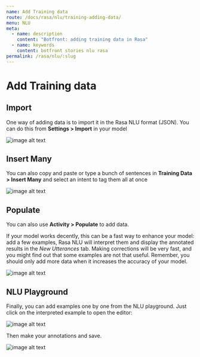 ```yaml
---
name: Add Training data
route: /docs/rasa/nlu/training-adding-data/
menu: NLU
meta:
  - name: description
    content: "Botfront: adding training data in Rasa"
  - name: keywords
    content: botfront stories nlu rasa
permalink: /rasa/nlu/:slug
---
```


# Add Training data

## Import

One way of adding data is to import it in the Rasa NLU format (JSON). You can do this from **Settings > Import** in your model

![image alt text](../../../images/nlu_training_1.png)

## Insert Many

You can also copy and paste or type a bunch of sentences in **Training Data > Insert Many** and select an intent to tag them all at once

![image alt text](../../../images/nlu_training_2.png)

## Populate

You can also use **Activity > Populate** to add data.

<Important type="tip">

If your model works decently, this can be a fast way to enhance your model: add a few examples, Rasa NLU will interpret them and display the annotated results in the _New Utterances_ tab. Making corrections will be very fast, and you might find out that some examples are not that useful. Remember, you should only add more data when it increases the accuracy of your model.

</Important>

![image alt text](../../../images/nlu_training_3.png)

## NLU Playground

Finally, you can add examples one by one from the NLU playground. Just click on the interpreted example to open the editor:

![image alt text](../../../images/nlu_training_4.png)

Then make your annotations and save.

![image alt text](../../../images/nlu_training_5.png)
